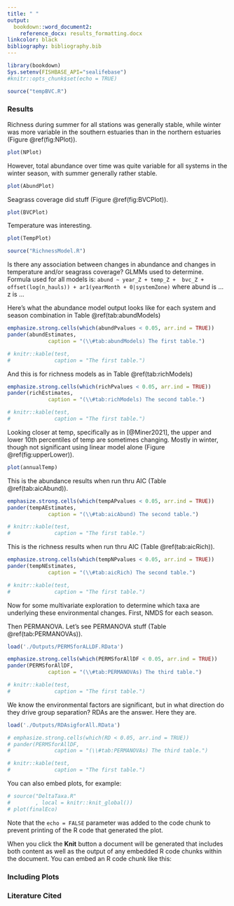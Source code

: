 ```yaml
---
title: " "
output:
  bookdown::word_document2:
    reference_docx: results_formatting.docx
linkcolor: black
bibliography: bibliography.bib
---
```


```r
library(bookdown)
Sys.setenv(FISHBASE_API="sealifebase")
#knitr::opts_chunk$set(echo = TRUE)
```

```r
source("tempBVC.R")
```

### Results {.unnumbered}

Richness during summer for all stations was generally stable, while winter was more variable in the southern estuaries than in the northern estuaries (Figure \@ref(fig:NPlot)).

```r

plot(NPlot)

```

However, total abundance over time was quite variable for all systems in the winter season, with summer generally rather stable.

```r

plot(AbundPlot)

```

Seagrass coverage did stuff (Figure \@ref(fig:BVCPlot)).

```r

plot(BVCPlot)

```

Temperature was interesting.

```r

plot(TempPlot)

```

```r
source("RichnessModel.R")
```

Is there any association between changes in abundance and changes in temperature and/or seagrass coverage? GLMMs used to determine. Formula used for all models is: `abund ~ year_Z + temp_Z +  bvc_Z + offset(log(n_hauls)) + ar1(yearMonth + 0|systemZone)` where abund is ... z is ...

Here's what the abundance model output looks like for each system and season combination in Table \@ref(tab:abundModels)

```r

emphasize.strong.cells(which(abundPvalues < 0.05, arr.ind = TRUE))
pander(abundEstimates,
             caption = "(\\#tab:abundModels) The first table.")

# knitr::kable(test,
#              caption = "The first table.")

```

And this is for richness models as in Table \@ref(tab:richModels)

```r

emphasize.strong.cells(which(richPvalues < 0.05, arr.ind = TRUE))
pander(richEstimates,
             caption = "(\\#tab:richModels) The second table.")

# knitr::kable(test,
#              caption = "The first table.")

```

Looking closer at temp, specifically as in [@Miner2021], the upper and lower 10th percentiles of temp are sometimes changing. Mostly in winter, though not significant using linear model alone (Figure \@ref(fig:upperLower)).

```r

plot(annualTemp)

```

This is the abundance results when run thru AIC (Table \@ref(tab:aicAbund)).

```r

emphasize.strong.cells(which(tempAPvalues < 0.05, arr.ind = TRUE))
pander(tempAEstimates,
             caption = "(\\#tab:aicAbund) The second table.")

# knitr::kable(test,
#              caption = "The first table.")

```

This is the richness results when run thru AIC (Table \@ref(tab:aicRich)).

```r

emphasize.strong.cells(which(tempNPvalues < 0.05, arr.ind = TRUE))
pander(tempNEstimates,
             caption = "(\\#tab:aicRich) The second table.")

# knitr::kable(test,
#              caption = "The first table.")

```

Now for some multivariate exploration to determine which taxa are underlying these environmental changes. First, NMDS for each season.

Then PERMANOVA. Let's see PERMANOVA stuff (Table \@ref(tab:PERMANOVAs)).

```r


load('./Outputs/PERMSforALLDF.RData')

emphasize.strong.cells(which(PERMSforAllDF < 0.05, arr.ind = TRUE))
pander(PERMSforAllDF,
             caption = "(\\#tab:PERMANOVAs) The third table.")

# knitr::kable(test,
#              caption = "The first table.")

```

We know the environmental factors are significant, but in what direction do they drive group separation?
RDAs are the answer.
Here they are.

```r


load('./Outputs/RDAsigforAll.RData')

# emphasize.strong.cells(which(RD < 0.05, arr.ind = TRUE))
# pander(PERMSforAllDF,
#              caption = "(\\#tab:PERMANOVAs) The third table.")

# knitr::kable(test,
#              caption = "The first table.")

```

You can also embed plots, for example:

```r

# source("DeltaTaxa.R"
#        , local = knitr::knit_global())
# plot(finalEco)

```

Note that the `echo = FALSE` parameter was added to the code chunk to prevent printing of the R code that generated the plot.

When you click the **Knit** button a document will be generated that includes both content as well as the output of any embedded R code chunks within the document. You can embed an R code chunk like this:

### Including Plots {.unnumbered}

### Literature Cited

